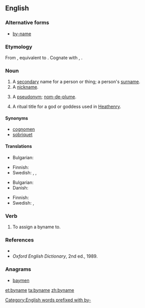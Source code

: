 ==English==

===Alternative forms===
* [[by-name]]

===Etymology===
From {{etyl|enm}}, equivalent to {{prefix|by|name|lang=-}}. Cognate with {{etyl|nl|-}} {{term|bijnaam||nickname|lang=nl}}, {{etyl|de|-}} {{term|Beiname||nickname, epithet|lang=de}}.

===Noun===
{{en-noun}}

# A [[secondary]] name for a person or thing; a person's [[surname]].
# A [[nickname]].
# {{context|UK|_|dialectal|Scotland}} A [[pseudonym]]; [[nom-de-plume]].
# {{paganism}} A ritual title for a god or goddess used in [[Heathenry]].

====Synonyms====
* [[cognomen]]
* [[sobriquet]]

====Translations====
{{trans-top|surname}}
* Bulgarian: {{t-|bg|презиме|n}}
{{trans-mid}}
* Finnish: {{t+|fi|sukunimi}}
* Swedish: {{t|sv|släktnamn|n}}, {{t|sv|tillnamn|n}}, {{qualifier|last name}} {{t|sv|efternamn|n}}
{{trans-bottom}}

{{trans-top|nickname}}
* Bulgarian: {{t|bg|прякор|m}}
* Danish: {{t-|da|tilnavn|n}}
{{trans-mid}}
* Finnish: {{t-|fi|liikanimi}}
* Swedish: {{t|sv|binamn|n}}, {{t|sv|tillnamn|n}}
{{trans-bottom}}

===Verb===
{{en-verb|bynam|es}}

# {{transitive|archaic}} To assign a byname to.

===References===
* {{R:OneLook}}
* ''Oxford English Dictionary'', 2nd ed., 1989.

===Anagrams===
* [[baymen#English|baymen]]

[[Category:English words prefixed with by-]]

[[et:byname]]
[[ta:byname]]
[[zh:byname]]